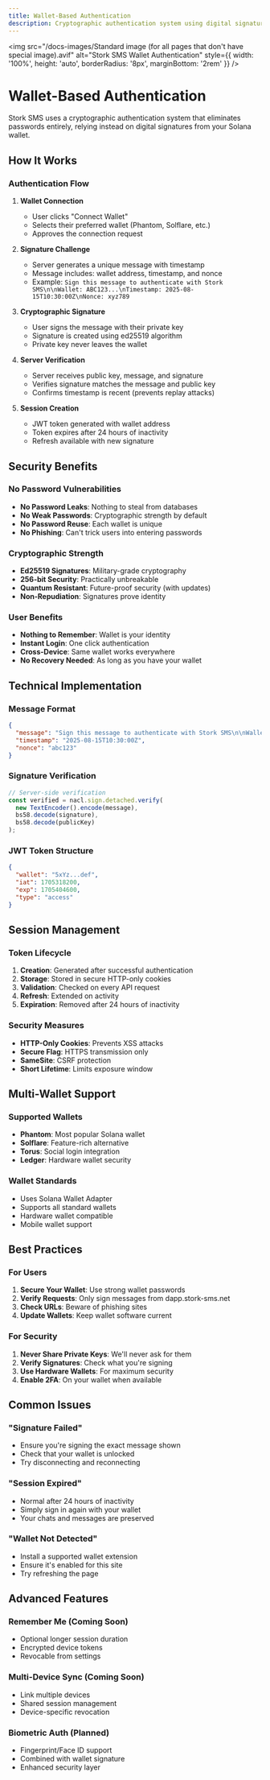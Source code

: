 ```yaml
---
title: Wallet-Based Authentication
description: Cryptographic authentication system using digital signatures from your Solana wallet
---
```


<img
  src="/docs-images/Standard image (for all pages that don't have special image).avif"
  alt="Stork SMS Wallet Authentication"
  style={{ width: '100%', height: 'auto', borderRadius: '8px', marginBottom: '2rem' }}
/>

# Wallet-Based Authentication

Stork SMS uses a cryptographic authentication system that eliminates passwords entirely, relying instead on digital signatures from your Solana wallet.

## How It Works

### Authentication Flow

1. **Wallet Connection**
   - User clicks "Connect Wallet"
   - Selects their preferred wallet (Phantom, Solflare, etc.)
   - Approves the connection request

2. **Signature Challenge**
   - Server generates a unique message with timestamp
   - Message includes: wallet address, timestamp, and nonce
   - Example: `Sign this message to authenticate with Stork SMS\n\nWallet: ABC123...\nTimestamp: 2025-08-15T10:30:00Z\nNonce: xyz789`

3. **Cryptographic Signature**
   - User signs the message with their private key
   - Signature is created using ed25519 algorithm
   - Private key never leaves the wallet

4. **Server Verification**
   - Server receives public key, message, and signature
   - Verifies signature matches the message and public key
   - Confirms timestamp is recent (prevents replay attacks)

5. **Session Creation**
   - JWT token generated with wallet address
   - Token expires after 24 hours of inactivity
   - Refresh available with new signature

## Security Benefits

### No Password Vulnerabilities
- **No Password Leaks**: Nothing to steal from databases
- **No Weak Passwords**: Cryptographic strength by default
- **No Password Reuse**: Each wallet is unique
- **No Phishing**: Can't trick users into entering passwords

### Cryptographic Strength
- **Ed25519 Signatures**: Military-grade cryptography
- **256-bit Security**: Practically unbreakable
- **Quantum Resistant**: Future-proof security (with updates)
- **Non-Repudiation**: Signatures prove identity

### User Benefits
- **Nothing to Remember**: Wallet is your identity
- **Instant Login**: One click authentication
- **Cross-Device**: Same wallet works everywhere
- **No Recovery Needed**: As long as you have your wallet

## Technical Implementation

### Message Format
```json
{
  "message": "Sign this message to authenticate with Stork SMS\n\nWallet: 5xYz...def\nTimestamp: 2025-08-15T10:30:00Z\nNonce: abc123",
  "timestamp": "2025-08-15T10:30:00Z",
  "nonce": "abc123"
}
```

### Signature Verification
```typescript
// Server-side verification
const verified = nacl.sign.detached.verify(
  new TextEncoder().encode(message),
  bs58.decode(signature),
  bs58.decode(publicKey)
);
```

### JWT Token Structure
```json
{
  "wallet": "5xYz...def",
  "iat": 1705318200,
  "exp": 1705404600,
  "type": "access"
}
```

## Session Management

### Token Lifecycle
1. **Creation**: Generated after successful authentication
2. **Storage**: Stored in secure HTTP-only cookies
3. **Validation**: Checked on every API request
4. **Refresh**: Extended on activity
5. **Expiration**: Removed after 24 hours of inactivity

### Security Measures
- **HTTP-Only Cookies**: Prevents XSS attacks
- **Secure Flag**: HTTPS transmission only
- **SameSite**: CSRF protection
- **Short Lifetime**: Limits exposure window

## Multi-Wallet Support

### Supported Wallets
- **Phantom**: Most popular Solana wallet
- **Solflare**: Feature-rich alternative
- **Torus**: Social login integration
- **Ledger**: Hardware wallet security

### Wallet Standards
- Uses Solana Wallet Adapter
- Supports all standard wallets
- Hardware wallet compatible
- Mobile wallet support

## Best Practices

### For Users
1. **Secure Your Wallet**: Use strong wallet passwords
2. **Verify Requests**: Only sign messages from dapp.stork-sms.net
3. **Check URLs**: Beware of phishing sites
4. **Update Wallets**: Keep wallet software current

### For Security
1. **Never Share Private Keys**: We'll never ask for them
2. **Verify Signatures**: Check what you're signing
3. **Use Hardware Wallets**: For maximum security
4. **Enable 2FA**: On your wallet when available

## Common Issues

### "Signature Failed"
- Ensure you're signing the exact message shown
- Check that your wallet is unlocked
- Try disconnecting and reconnecting

### "Session Expired"
- Normal after 24 hours of inactivity
- Simply sign in again with your wallet
- Your chats and messages are preserved

### "Wallet Not Detected"
- Install a supported wallet extension
- Ensure it's enabled for this site
- Try refreshing the page

## Advanced Features

### Remember Me (Coming Soon)
- Optional longer session duration
- Encrypted device tokens
- Revocable from settings

### Multi-Device Sync (Coming Soon)
- Link multiple devices
- Shared session management
- Device-specific revocation

### Biometric Auth (Planned)
- Fingerprint/Face ID support
- Combined with wallet signature
- Enhanced security layer